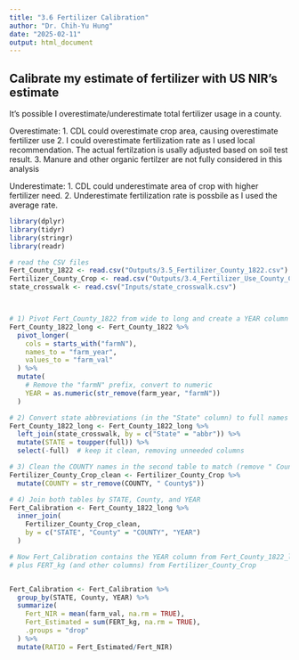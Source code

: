 ```yaml
---
title: "3.6 Fertilizer Calibration"
author: "Dr. Chih-Yu Hung"
date: "2025-02-11"
output: html_document
---
```


## Calibrate my estimate of fertilizer with US NIR's estimate

It's possible I overestimate/underestimate total fertilizer usage in a county. 

Overestimate:
1. CDL could overestimate crop area, causing overestimate fertilizer use
2. I could overestimate fertilization rate as I used local recommendation. 
The actual fertilzation is usally adjusted based on soil test result. 
3. Manure and other organic fertilzer are not fully considered in this analysis

Underestimate:
1. CDL could underestimate area of crop with higher fertilizer need. 
2. Underestimate fertilization rate is possbile as I used the average rate. 


```r
library(dplyr)
library(tidyr)
library(stringr)
library(readr)

# read the CSV files
Fert_County_1822 <- read.csv("Outputs/3.5_Fertilizer_County_1822.csv")
Fertilizer_County_Crop <- read.csv("Outputs/3.4_Fertilizer_Use_County_Crop.csv")
state_crosswalk <- read.csv("Inputs/state_crosswalk.csv")



# 1) Pivot Fert_County_1822 from wide to long and create a YEAR column
Fert_County_1822_long <- Fert_County_1822 %>%
  pivot_longer(
    cols = starts_with("farmN"),
    names_to = "farm_year",
    values_to = "farm_val"
  ) %>%
  mutate(
    # Remove the "farmN" prefix, convert to numeric
    YEAR = as.numeric(str_remove(farm_year, "farmN"))
  )

# 2) Convert state abbreviations (in the "State" column) to full names
Fert_County_1822_long <- Fert_County_1822_long %>%
  left_join(state_crosswalk, by = c("State" = "abbr")) %>%
  mutate(STATE = toupper(full)) %>%
  select(-full)  # keep it clean, removing unneeded columns

# 3) Clean the COUNTY names in the second table to match (remove " County" suffix)
Fertilizer_County_Crop_clean <- Fertilizer_County_Crop %>%
  mutate(COUNTY = str_remove(COUNTY, " County$"))

# 4) Join both tables by STATE, County, and YEAR
Fert_Calibration <- Fert_County_1822_long %>%
  inner_join(
    Fertilizer_County_Crop_clean,
    by = c("STATE", "County" = "COUNTY", "YEAR")
  )

# Now Fert_Calibration contains the YEAR column from Fert_County_1822_long
# plus FERT_kg (and other columns) from Fertilizer_County_Crop


Fert_Calibration <- Fert_Calibration %>%
  group_by(STATE, County, YEAR) %>%
  summarize(
    Fert_NIR = mean(farm_val, na.rm = TRUE),
    Fert_Estimated = sum(FERT_kg, na.rm = TRUE),
    .groups = "drop"
  ) %>%
  mutate(RATIO = Fert_Estimated/Fert_NIR)

```

